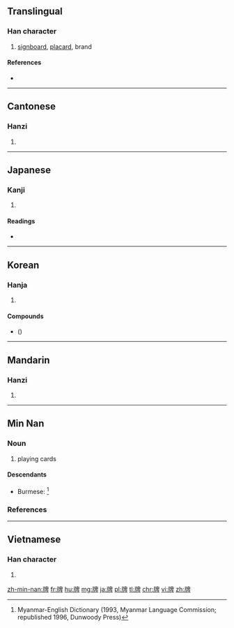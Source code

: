 ==Translingual==

===Han character===
{{Han char|rn=91|rad=片|as=08|sn=12|four=2604<sub>0</sub>|canj=中中竹竹十 (LLHHJ)}}

# [[signboard]], [[placard]], brand

====References====
* {{Han ref|kx=0693.340|dkj=19854|dj=1106.280|hdz=32016.280|uh=724C|ud=29260|bh=B550|bd=46416}}

----

==Cantonese==

===Hanzi===
{{yue-hanzi|jyut=paai4|y=paai4}}

# {{defn|lang=yue|sort=片08}}

----

==Japanese==

===Kanji===
{{ja-kanji|grade=|rs=片08}}

# {{defn|lang=ja|sort=片08}}

====Readings====
* {{ja-readings|on=[[はい]] (hai)|kun=[[ふだ]] (fuda)}}

----

==Korean==

===Hanja===
{{ko-hanja|hangeul=[[패]], [[배]]|eumhun=|rv=pae, bae|mr=p'ae, pae|y=phay, pay}}

# {{defn|lang=ko|sort=片08}}

====Compounds====
* {{lang|ko|[[깡牌]]}} ({{lang|ko|깡패}})

----

==Mandarin==

===Hanzi===
{{cmn-hanzi|pin=[[pái]] ([[pai2]])|wg=p'ai<sup>2</sup>}}

# {{defn|lang=cmn|sort=片08}}

----

==Min Nan==

===Noun===
{{nan-noun|ts|poj=pâi|c=牌}}

# playing cards

====Descendants====
* Burmese: {{l|my|ဖဲ|tr=hpé}} {{qualifier|borrowed}}<ref>Myanmar-English Dictionary (1993, Myanmar Language Commission; republished 1996, Dunwoody Press)</ref>

===References===
<references/>

----

==Vietnamese==

===Han character===
{{vi-hantu|[[bài]], [[bìa]], [[bời]]|rs=片08}}

# {{defn|lang=vi|sort=片08}}

[[zh-min-nan:牌]]
[[fr:牌]]
[[hu:牌]]
[[mg:牌]]
[[ja:牌]]
[[pl:牌]]
[[tl:牌]]
[[chr:牌]]
[[vi:牌]]
[[zh:牌]]